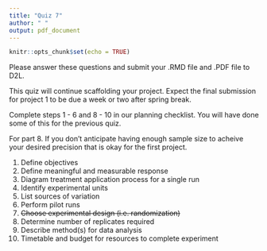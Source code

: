 ```yaml
---
title: "Quiz 7"
author: " "
output: pdf_document
---
```


```r
knitr::opts_chunk$set(echo = TRUE)
```

Please answer these questions and submit your .RMD file and .PDF file to D2L.

This quiz will continue scaffolding your project. Expect the final submission for project 1 to be due a week or two after spring break. 

Complete steps 1 - 6 and 8 - 10 in our planning checklist. You will have done some of this for the previous quiz. 

For part 8. If you don't anticipate having enough sample size to acheive your desired precision that is okay for the first project.

1. Define objectives
2. Define meaningful and measurable response
3. Diagram treatment application process for a single run
4. Identify experimental units
5. List sources of variation
6. Perform pilot runs
7. ~~Choose experimental design (i.e. randomization)~~
8. Determine number of replicates required
9. Describe method(s) for data analysis
10. Timetable and budget for resources to complete experiment

